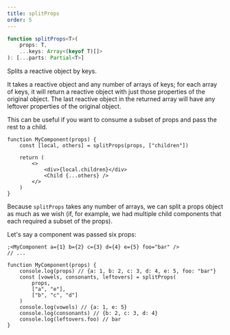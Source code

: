 ```yaml
---
title: splitProps
order: 5
---
```


```ts
function splitProps<T>(
	props: T,
	...keys: Array<(keyof T)[]>
): [...parts: Partial<T>]
```

Splits a reactive object by keys.

It takes a reactive object and any number of arrays of keys; for each array of keys, it will return a reactive object with just those properties of the original object. The last reactive object in the returned array will have any leftover properties of the original object.

This can be useful if you want to consume a subset of props and pass the rest to a child.

```tsx
function MyComponent(props) {
	const [local, others] = splitProps(props, ["children"])

	return (
		<>
			<div>{local.children}</div>
			<Child {...others} />
		</>
	)
}
```

Because `splitProps` takes any number of arrays, we can split a props object as much as we wish (if, for example, we had multiple child components that each required a subset of the props).

Let's say a component was passed six props:

```tsx
;<MyComponent a={1} b={2} c={3} d={4} e={5} foo="bar" />
// ...

function MyComponent(props) {
	console.log(props) // {a: 1, b: 2, c: 3, d: 4, e: 5, foo: "bar"}
	const [vowels, consonants, leftovers] = splitProps(
		props,
		["a", "e"],
		["b", "c", "d"]
	)
	console.log(vowels) // {a: 1, e: 5}
	console.log(consonants) // {b: 2, c: 3, d: 4}
	console.log(leftovers.foo) // bar
}
```
